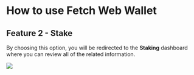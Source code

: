 # How to use Fetch Web Wallet

## Feature 2 - Stake

By choosing this option, you will be redirected to the **Staking** dashboard where you can review all of the related information.

![](src/images/guides/wallet/web-wallet_43.png)
